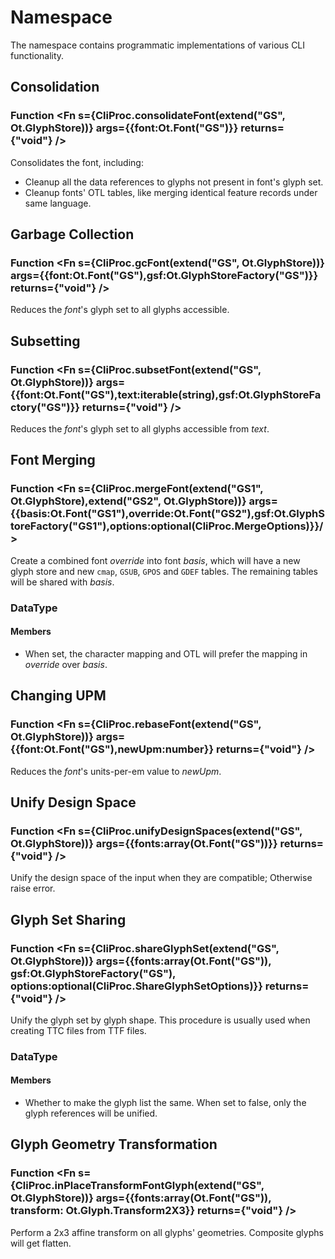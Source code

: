 
# Namespace <Decl s={CliProc}/>

The namespace <R s={CliProc}/> contains programmatic implementations of various CLI functionality.

## Consolidation

### Function <Fn s={CliProc.consolidateFont(extend("GS", Ot.GlyphStore))} args={{font:Ot.Font("GS")}} returns={"void"} />

Consolidates the font, including:

 * Cleanup all the data references to glyphs not present in font's glyph set.
 * Cleanup fonts' OTL tables, like merging identical feature records under same language.

## Garbage Collection

### Function <Fn s={CliProc.gcFont(extend("GS", Ot.GlyphStore))} args={{font:Ot.Font("GS"),gsf:Ot.GlyphStoreFactory("GS")}} returns={"void"} />

Reduces the _font_'s glyph set to all glyphs accessible.

## Subsetting

### Function <Fn s={CliProc.subsetFont(extend("GS", Ot.GlyphStore))} args={{font:Ot.Font("GS"),text:iterable(string),gsf:Ot.GlyphStoreFactory("GS")}} returns={"void"} />

Reduces the _font_'s glyph set to all glyphs accessible from _text_.

## Font Merging

### Function <Fn s={CliProc.mergeFont(extend("GS1", Ot.GlyphStore),extend("GS2", Ot.GlyphStore))} args={{basis:Ot.Font("GS1"),override:Ot.Font("GS2"),gsf:Ot.GlyphStoreFactory("GS1"),options:optional(CliProc.MergeOptions)}}/>

Create a combined font _override_ into font _basis_, which will have a new glyph store and new `cmap`, `GSUB`, `GPOS` and `GDEF` tables. The remaining tables will be shared with _basis_.

### DataType <Decl s={CliProc.MergeOptions}/>

#### Members

- <Member s={CliProc.MergeOptions.preferOverride} type={optional(boolean)}/>

    When set, the character mapping and OTL will prefer the mapping in _override_ over _basis_.

## Changing UPM

### Function <Fn s={CliProc.rebaseFont(extend("GS", Ot.GlyphStore))} args={{font:Ot.Font("GS"),newUpm:number}} returns={"void"} />

Reduces the _font_'s units-per-em value to _newUpm_.

## Unify Design Space

### Function <Fn s={CliProc.unifyDesignSpaces(extend("GS", Ot.GlyphStore))} args={{fonts:array(Ot.Font("GS"))}} returns={"void"} />

Unify the design space of the input when they are compatible; Otherwise raise error.

## Glyph Set Sharing

### Function <Fn s={CliProc.shareGlyphSet(extend("GS", Ot.GlyphStore))} args={{fonts:array(Ot.Font("GS")), gsf:Ot.GlyphStoreFactory("GS"), options:optional(CliProc.ShareGlyphSetOptions)}} returns={"void"} />

Unify the glyph set by glyph shape. This procedure is usually used when creating TTC files from TTF files.

### DataType <Decl s={CliProc.ShareGlyphSetOptions} />

#### Members

- <Member s={CliProc.ShareGlyphSetOptions.unifyGlyphList} type={optional(boolean)}/>

    Whether to make the glyph list the same. When set to false, only the glyph references will be unified.

## Glyph Geometry Transformation

### Function <Fn s={CliProc.inPlaceTransformFontGlyph(extend("GS", Ot.GlyphStore))} args={{fonts:array(Ot.Font("GS")), transform: Ot.Glyph.Transform2X3}} returns={"void"} />

Perform a 2x3 affine transform on all glyphs' geometries. Composite glyphs will get flatten.
